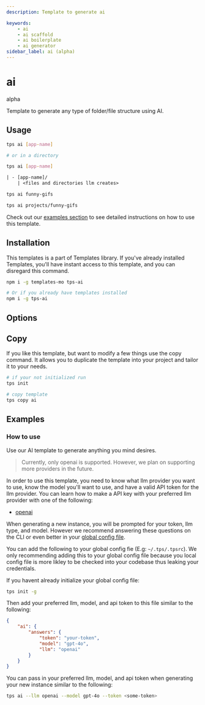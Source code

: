 ```yaml
---
description: Template to generate ai

keywords:
    - ai
    - ai scaffold
    - ai boilerplate
    - ai generator
sidebar_label: ai (alpha)
---
```



# ai

<BadgeList>
    <Badge type="success">alpha</Badge>
    <VersionBadge version="1.0.0" library="tps-ai" />
    <VersionBadge version=">1.2.9" library="templates" />
</BadgeList>

Template to generate any type of folder/file structure using AI.

## Usage

```bash title="Usage"
tps ai [app-name]

# or in a directory

tps ai [app-name]
```

```txt title="Creates"
| - [app-name]/
    | <files and directories llm creates>
```

<Example>

<Tabs>

<TabItem value="default">

```bash
tps ai funny-gifs
```

</TabItem>

<TabItem value="long build path">

```bash
tps ai projects/funny-gifs
```

</TabItem>

</Tabs>

</Example>

Check out our [examples section](#examples) to see detailed instructions on how
to use this template.

## Installation

This templates is a part of Templates library. If you've already installed
Templates, you'll have instant access to this template, and you can disregard
this command.

```bash
npm i -g templates-mo tps-ai

# Or if you already have templates installed
npm i -g tps-ai
```

## Options

<TemplateOptions template="tps-ai" type="js" />

## Copy

If you like this template, but want to modify a few things use the copy command.
It allows you to duplicate the template into your project and tailor it to your
needs.

```bash
# if your not initialized run
tps init

# copy template
tps copy ai
```

## Examples

### How to use

Use our AI template to generate anything you mind desires.

> Currently, only openai is supported. However, we plan on supporting more
> providers in the future.

In order to use this template, you need to know what llm provider you want to
use, know the model you'll want to use, and have a valid API token for the llm
provider. You can learn how to make a API key with your preferred llm provider
with one of the following:

-   [openai](https://platform.openai.com/docs/quickstart#create-and-export-an-api-key)

When generating a new instance, you will be prompted for your token, llm type,
and model. However we recommend answering these questions on the CLI or even
better in your [global config file](../tpsrc.mdx).

<Tabs>

<TabItem value="~/.tps/.tpsrc">

You can add the following to your global config fie (E.g: `~/.tps/.tpsrc`). We
only recommending adding this to your global config file because you local
config file is more likley to be checked into your codebase thus leaking your
credentials.

If you havent already initialize your global config file:

```bash
tps init -g
```

Then add your preferred llm, model, and api token to this file similar to the
following:

```json title="~/.tps/.tpsrc"
{
    "ai": {
        "answers": {
            "token": "your-token",
            "model": "gpt-4o",
            "llm": "openai"
        }
    }
}
```

</TabItem>

<TabItem value="cli">

You can pass in your preferred llm, model, and api token when generating your
new instance similar to the following:

```bash
tps ai --llm openai --model gpt-4o --token <some-token>
```

</TabItem>

</Tabs>
